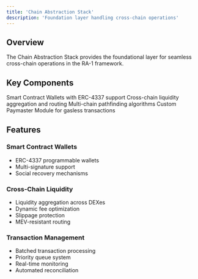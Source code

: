 ```yaml
---
title: 'Chain Abstraction Stack'
description: 'Foundation layer handling cross-chain operations'
---
```


## Overview

The Chain Abstraction Stack provides the foundational layer for seamless cross-chain operations in the RA-1 framework.

## Key Components

<CardGroup cols={2}>
  <Card title="Wallet Abstraction" icon="wallet">
    Smart Contract Wallets with ERC-4337 support
  </Card>
  <Card title="Liquidity Abstraction" icon="water">
    Cross-chain liquidity aggregation and routing
  </Card>
  <Card title="Transaction Router" icon="route">
    Multi-chain pathfinding algorithms
  </Card>
  <Card title="Gas Abstraction" icon="gas-pump">
    Custom Paymaster Module for gasless transactions
  </Card>
</CardGroup>

## Features

### Smart Contract Wallets
- ERC-4337 programmable wallets
- Multi-signature support
- Social recovery mechanisms

### Cross-Chain Liquidity
- Liquidity aggregation across DEXes
- Dynamic fee optimization
- Slippage protection
- MEV-resistant routing

### Transaction Management
- Batched transaction processing
- Priority queue system
- Real-time monitoring
- Automated reconciliation 